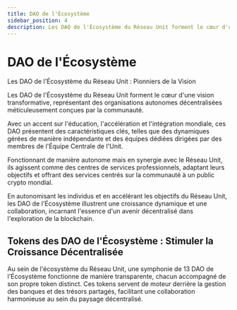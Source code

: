 ```yaml
---
title: DAO de l'Écosystème
sidebar_position: 4
description: Les DAO de l'Écosystème du Réseau Unit forment le cœur d'une vision transformative, représentant des organisations autonomes décentralisées méticuleusement conçues par la communauté.
---
```


# DAO de l'Écosystème

Les DAO de l'Écosystème du Réseau Unit : Pionniers de la Vision

Les DAO de l'Écosystème du Réseau Unit forment le cœur d'une vision transformative, représentant des organisations autonomes décentralisées méticuleusement conçues par la communauté.

Avec un accent sur l'éducation, l'accélération et l'intégration mondiale, ces DAO présentent des caractéristiques clés, telles que des dynamiques gérées de manière indépendante et des équipes dédiées dirigées par des membres de l'Équipe Centrale de l'Unit.

Fonctionnant de manière autonome mais en synergie avec le Réseau Unit, ils agissent comme des centres de services professionnels, adaptant leurs objectifs et offrant des services centrés sur la communauté à un public crypto mondial.

En autonomisant les individus et en accélérant les objectifs du Réseau Unit, les DAO de l'Écosystème illustrent une croissance dynamique et une collaboration, incarnant l'essence d'un avenir décentralisé dans l'exploration de la blockchain.

## Tokens des DAO de l'Écosystème : Stimuler la Croissance Décentralisée

Au sein de l'écosystème du Réseau Unit, une symphonie de 13 DAO de l'Écosystème fonctionne de manière transparente, chacun accompagné de son propre token distinct. Ces tokens servent de moteur derrière la gestion des banques et des trésors partagés, facilitant une collaboration harmonieuse au sein du paysage décentralisé.


<DocCardList />
